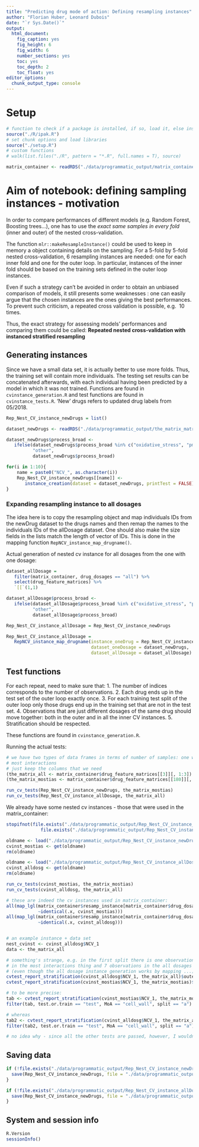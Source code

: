 ```yaml
---
title: "Predicting drug mode of action: Defining resampling instances"
author: "Florian Huber, Leonard Dubois"
date: "`r Sys.Date()`"
output:
  html_document:
    fig_caption: yes
    fig_height: 6
    fig_width: 6
    number_sections: yes
    toc: yes
    toc_depth: 2
    toc_float: yes
editor_options: 
  chunk_output_type: console
---
```


# Setup

```r
# function to check if a package is installed, if so, load it, else install and then load it
source("./R/ipak.R")
# set chunk options and load libraries
source("./setup.R")
# custom functions
# walk(list.files("./R", pattern = "*.R", full.names = T), source)

matrix_container <- readRDS("./data/programmatic_output/matrix_container.rds")
```


# Aim of notebook: defining sampling instances - motivation

In order to compare performances of different models (e.g. Random Forest, Boosting trees...), one 
has to use the *exact same samples in every fold* (inner and outer) of the nested cross-validation.

The function `mlr::makeResampleInstance()` could be used to keep in memory a object containing details 
on the sampling. For a 5-fold by 5-fold nested cross-validation, 6 resampling instances are needed: 
one for each inner fold and one for the outer loop. In particular, instances of the inner fold 
should be based on the training sets defined in the outer loop instances.

Even if such a strategy can't be avoided in order to obtain an unbiased comparison of models, it 
still presents some weaknesses : one can easily argue that the chosen instances are the ones giving 
the best performances. To prevent such criticism, a repeated cross validation is possible, e.g. 
10 times. 

Thus, the exact strategy for assessing models' performances and comparing them could be called: 
**Repeated nested cross-validation with instanced stratified resampling**


## Generating instances

Since we have a small data set, it is actually better to use more folds. Thus, the training set 
will contain more individuals. The testing set results can be concatenated afterwards, with each 
individual having been predicted by a model in which it was not trained. Functions are found in 
`cvinstance_generation.R` and test functions are found in `cvinstance_tests.R`. 'New' drugs 
refers to updated drug labels from 05/2018.

```r
Rep_Nest_CV_instance_newDrugs = list()

dataset_newDrugs <- readRDS("./data/programmatic_output/the_matrix_matrixcontainer_mostinteractions.rds")

dataset_newDrugs$process_broad <- 
   ifelse(dataset_newDrugs$process_broad %in% c("oxidative_stress", "pmf", "protein_qc"), 
          "other", 
          dataset_newDrugs$process_broad)

for(i in 1:10){
    name = paste0("NCV_", as.character(i))
    Rep_Nest_CV_instance_newDrugs[[name]] <- 
       instance_creation(dataset = dataset_newDrugs, printTest = FALSE)
}
```


### Expanding resampling instance to all dosages

The idea here is to copy the resampling object and map individuals IDs from the newDrug dataset to 
the drugs names and then remap the names to the individuals IDs of the allDosage dataset. One 
should also make the size fields in the lists match the length of vector of IDs. This is done in 
the mapping function `RepNCV_instance_map_drugname()`. 

Actual generation of nested cv instance for all dosages from the one with one dosage:

```r
dataset_allDosage = 
   filter(matrix_container, drug_dosages == "all") %>% 
   select(drug_feature_matrices) %>% 
   `[[`(1,1)

dataset_allDosage$process_broad <- 
   ifelse(dataset_allDosage$process_broad %in% c("oxidative_stress", "pmf", "protein_qc"), 
          "other", 
          dataset_allDosage$process_broad)

Rep_Nest_CV_instance_allDosage = Rep_Nest_CV_instance_newDrugs

Rep_Nest_CV_instance_allDosage = 
   RepNCV_instance_map_drugname(instance_oneDrug = Rep_Nest_CV_instance_newDrugs, 
                                dataset_oneDosage = dataset_newDrugs, 
                                dataset_allDosage = dataset_allDosage)
```


## Test functions

For each repeat, need to make sure that:
1. The number of indices corresponds to the number of observations.
2. Each drug ends up in the test set of the outer loop exactly once.
3. For each training test split of the outer loop only those drugs end up in the training set that 
are not in the test set. 
4. Observations that are just different dosages of the same drug should move together: both in 
the outer and in all the inner CV instances.
5. Stratification should be respected.

These functions are found in `cvinstance_generation.R`.

Running the actual tests:

```r
# we have two types of data frames in terms of number of samples: one with all dosages, one with 
# most interactions
# just keep the columns that we need
(the_matrix_all <- matrix_container$drug_feature_matrices[[3]][, 1:3])
(the_matrix_mostias <- matrix_container$drug_feature_matrices[[180]][, 1:3])

run_cv_tests(Rep_Nest_CV_instance_newDrugs, the_matrix_mostias)
run_cv_tests(Rep_Nest_CV_instance_allDosage, the_matrix_all)
```


We already have some nested cv instances - those that were used in the matrix_container:

```r
stopifnot(file.exists("./data/programmatic_output/Rep_Nest_CV_instance_newDrugs.RData") && 
             file.exists("./data/programmatic_output/Rep_Nest_CV_instance_allDosage.RData"))

oldname <- load("./data/programmatic_output/Rep_Nest_CV_instance_newDrugs.RData")
cvinst_mostias <- get(oldname)
rm(oldname)

oldname <- load("./data/programmatic_output/Rep_Nest_CV_instance_allDosage.RData")
cvinst_alldosg <- get(oldname)
rm(oldname)

run_cv_tests(cvinst_mostias, the_matrix_mostias)
run_cv_tests(cvinst_alldosg, the_matrix_all)

# these are indeed the cv instances used in matrix_container:
all(map_lgl(matrix_container$resamp_instance[matrix_container$drug_dosages == "most_interactions"], 
            ~identical(.x, cvinst_mostias)))
all(map_lgl(matrix_container$resamp_instance[matrix_container$drug_dosages == "all"], 
            ~identical(.x, cvinst_alldosg)))


# an example instance + data set
nest_cvinst <- cvinst_alldosg$NCV_1
data <- the_matrix_all

# something's strange, e.g. in the first split there is one observation for cell_wall 
# in the most interactions thing and 7 observations in the all dosages thing
# (even though the all dosage instance generation works by mapping ...)
cvtest_report_stratification(cvinst_alldosg$NCV_1, the_matrix_all)$outer
cvtest_report_stratification(cvinst_mostias$NCV_1, the_matrix_mostias)$outer

# to be more precise:
tab <- cvtest_report_stratification(cvinst_mostias$NCV_1, the_matrix_mostias, FALSE)$outer
filter(tab, test.or.train == "test", MoA == "cell_wall", split == "a")

# whereas
tab2 <- cvtest_report_stratification(cvinst_alldosg$NCV_1, the_matrix_all, FALSE)$outer
filter(tab2, test.or.train == "test", MoA == "cell_wall", split == "a")

# no idea why - since all the other tests are passed, however, I wouldn't change anything here now 
```


## Saving data

```r
if (!file.exists("./data/programmatic_output/Rep_Nest_CV_instance_newDrugs.RData")) {
  save(Rep_Nest_CV_instance_newDrugs, file = "./data/programmatic_output/Rep_Nest_CV_instance_newDrugs.RData")
}

if (!file.exists("./data/programmatic_output/Rep_Nest_CV_instance_allDosage.RData")) {
  save(Rep_Nest_CV_instance_newDrugs, file = "./data/programmatic_output/Rep_Nest_CV_instance_allDosage.RData")
}
```


## System and session info

```r
R.Version
sessionInfo()
```

